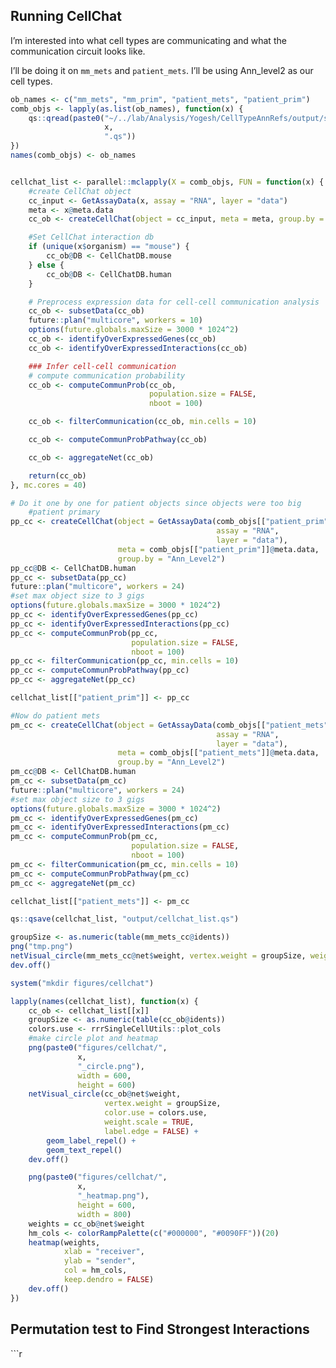 ## Running CellChat

I'm interested into what cell types are communicating and what the communication circuit looks like.

I'll be doing it on `mm_mets` and `patient_mets`. I'll be using Ann_level2 as our cell types.

```r
ob_names <- c("mm_mets", "mm_prim", "patient_mets", "patient_prim")
comb_objs <- lapply(as.list(ob_names), function(x) {
    qs::qread(paste0("~/../lab/Analysis/Yogesh/CellTypeAnnRefs/output/seurat_objects/final_tumor_vs_stroma/",
                     x, 
                     ".qs"))
})
names(comb_objs) <- ob_names


cellchat_list <- parallel::mclapply(X = comb_objs, FUN = function(x) {
    #create CellChat object
    cc_input <- GetAssayData(x, assay = "RNA", layer = "data")
    meta <- x@meta.data
    cc_ob <- createCellChat(object = cc_input, meta = meta, group.by = "Ann_Level2")

    #Set CellChat interaction db
    if (unique(x$organism) == "mouse") {
        cc_ob@DB <- CellChatDB.mouse
    } else {
        cc_ob@DB <- CellChatDB.human
    }

    # Preprocess expression data for cell-cell communication analysis
    cc_ob <- subsetData(cc_ob)
    future::plan("multicore", workers = 10)
    options(future.globals.maxSize = 3000 * 1024^2)
    cc_ob <- identifyOverExpressedGenes(cc_ob)
    cc_ob <- identifyOverExpressedInteractions(cc_ob)

    ### Infer cell-cell communication
    # compute communication probability
    cc_ob <- computeCommunProb(cc_ob,
                               population.size = FALSE,
                               nboot = 100)

    cc_ob <- filterCommunication(cc_ob, min.cells = 10)

    cc_ob <- computeCommunProbPathway(cc_ob)

    cc_ob <- aggregateNet(cc_ob)

    return(cc_ob)
}, mc.cores = 40)

# Do it one by one for patient objects since objects were too big
    #patient primary
pp_cc <- createCellChat(object = GetAssayData(comb_objs[["patient_prim"]],
                                              assay = "RNA",
                                              layer = "data"),
                        meta = comb_objs[["patient_prim"]]@meta.data,
                        group.by = "Ann_Level2")
pp_cc@DB <- CellChatDB.human
pp_cc <- subsetData(pp_cc)
future::plan("multicore", workers = 24)
#set max object size to 3 gigs
options(future.globals.maxSize = 3000 * 1024^2)
pp_cc <- identifyOverExpressedGenes(pp_cc)
pp_cc <- identifyOverExpressedInteractions(pp_cc)
pp_cc <- computeCommunProb(pp_cc,
                           population.size = FALSE,
                           nboot = 100)
pp_cc <- filterCommunication(pp_cc, min.cells = 10)
pp_cc <- computeCommunProbPathway(pp_cc)
pp_cc <- aggregateNet(pp_cc)

cellchat_list[["patient_prim"]] <- pp_cc

#Now do patient mets
pm_cc <- createCellChat(object = GetAssayData(comb_objs[["patient_mets"]],
                                              assay = "RNA",
                                              layer = "data"),
                        meta = comb_objs[["patient_mets"]]@meta.data,
                        group.by = "Ann_Level2")
pm_cc@DB <- CellChatDB.human
pm_cc <- subsetData(pm_cc)
future::plan("multicore", workers = 24)
#set max object size to 3 gigs
options(future.globals.maxSize = 3000 * 1024^2)
pm_cc <- identifyOverExpressedGenes(pm_cc)
pm_cc <- identifyOverExpressedInteractions(pm_cc)
pm_cc <- computeCommunProb(pm_cc,
                           population.size = FALSE,
                           nboot = 100)
pm_cc <- filterCommunication(pm_cc, min.cells = 10)
pm_cc <- computeCommunProbPathway(pm_cc)
pm_cc <- aggregateNet(pm_cc)

cellchat_list[["patient_mets"]] <- pm_cc

qs::qsave(cellchat_list, "output/cellchat_list.qs")

groupSize <- as.numeric(table(mm_mets_cc@idents))
png("tmp.png")
netVisual_circle(mm_mets_cc@net$weight, vertex.weight = groupSize, weight.scale = TRUE, label.edge = F)
dev.off()

system("mkdir figures/cellchat")

lapply(names(cellchat_list), function(x) {
    cc_ob <- cellchat_list[[x]]
    groupSize <- as.numeric(table(cc_ob@idents))
    colors.use <- rrrSingleCellUtils::plot_cols
    #make circle plot and heatmap
    png(paste0("figures/cellchat/",
               x,
               "_circle.png"),
               width = 600,
               height = 600)
    netVisual_circle(cc_ob@net$weight,
                     vertex.weight = groupSize,
                     color.use = colors.use,
                     weight.scale = TRUE,
                     label.edge = FALSE) +
        geom_label_repel() +
        geom_text_repel()
    dev.off()

    png(paste0("figures/cellchat/",
               x,
               "_heatmap.png"),
               height = 600,
               width = 800)
    weights = cc_ob@net$weight
    hm_cols <- colorRampPalette(c("#000000", "#0090FF"))(20)
    heatmap(weights,
            xlab = "receiver",
            ylab = "sender",
            col = hm_cols,
            keep.dendro = FALSE)
    dev.off()
})
```

## Permutation test to Find Strongest Interactions

```r